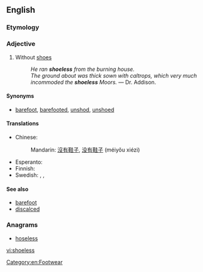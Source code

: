 ==English==

===Etymology===
{{suffix|shoe|less}}

===Adjective===
{{en-adj|-}}

# Without [[shoes]]
#: ''He ran '''shoeless''' from the burning house.''
#: ''The ground about was thick sown with caltrops, which very much incommoded the '''shoeless''' Moors.'' &mdash; Dr. Addison.

====Synonyms====
*[[barefoot]], [[barefooted]], [[unshod]], [[unshoed]]

====Translations====
{{trans-top|without shoes}}
* Chinese:
*: Mandarin: [[沒有]][[鞋子]], [[没有]][[鞋子]] (méiyǒu xiézi)
{{trans-mid}}
* Esperanto: {{t-|eo|senŝua}}
* Finnish: {{t-|fi|kengätön}}
* Swedish: {{t|sv|skolös}}, {{t|sv|oskodd}}, {{t|sv|barfota}}
{{trans-bottom}}

====See also====
* [[barefoot]]
* [[discalced]]

===Anagrams===
* [[hoseless#English|hoseless]]

[[Category:en:Footwear]]

[[vi:shoeless]]